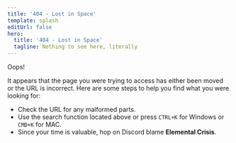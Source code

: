 ```yaml
---
title: '404 - Lost in Space'
template: splash
editUrl: false
hero:
  title: '404 - Lost in Space'
  tagline: Nothing to see here, literally
---
```

Oops!

It appears that the page you were trying to access has either been moved or the URL is incorrect.
Here are some steps to help you find what you were looking for:

- Check the URL for any malformed parts.
- Use the search function located above or press ``CTRL+K`` for Windows or ``CMD+K`` for MAC.
- Since your time is valuable, hop on Discord blame **Elemental Crisis**.

